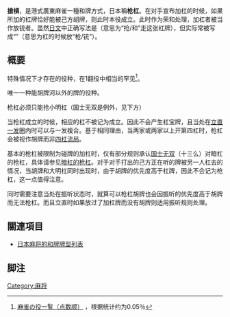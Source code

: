 {{noteTA
|G1=MA}}
'''搶槓'''，是港式廣東麻雀一種和牌方式，日本稱'''枪杠'''。在对手宣布加杠的时候，如果所加的杠牌恰好能被己方胡牌，则此时本役成立。此时作为荣和处理，加杠者被当作放铳者。虽然[[日文|日文]]中正确写法是{{lang|ja|搶槓}}（意思为“抢/和”走这张杠牌），但实际常被写成“{{lang|ja|槍槓}}”（意思为杠的时候放“枪/铳”）。

== 概要 ==
特殊情况下才存在的役种，在1翻役中相当的罕见<ref>[http://www2.odn.ne.jp/~cbm15900/html/y98.html 麻雀の役一覧（点数顺）] {{Wayback|url=http://www2.odn.ne.jp/~cbm15900/html/y98.html |date=20090615163858 }}，根据统计约为0.05％</ref>。

唯一一种能胡牌河以外的牌的役种。

枪杠必须只能抢小明杠（国士无双是例外，见下方）

当枪杠成立的时候，相应的杠不被记为成立。因此不会产生杠宝牌，且当处在[[立直|立直]][[一发|一发]]圈内时可以与一发複合。基于相同理由，当两家或两家以上开第四杠时，枪杠会被视作胡牌而非[[流局#四開槓|四杠流局]]。

基本的枪杠被限制为碰牌的加杠时，仅有部分规则承认[[十三幺|国士无双]]（十三么）对暗杠的枪杠，具体请参见[[十三幺#暗杠的枪杠|暗杠的枪杠]]。对于对手打出的己方正在听的牌被另一人杠去的情况，当胡牌和大明杠同时出现时，由于胡牌的优先度高于杠牌，因此不会记为枪杠，这一点值得注意。

同时需要注意当处在振听状态时，就算可以枪杠胡牌也会因振听的优先度高于胡牌而无法枪杠。而且立直时如果放过了加杠牌而没有胡牌则适用振听规则处理。

== 關連項目 ==
* [[日本麻将的和牌牌型列表|日本麻将的和牌牌型列表]]

== 脚注 ==
<div class="references-small">
<references />
</div>

{{日本麻将}}

[[Category:麻将|Category:麻将]]